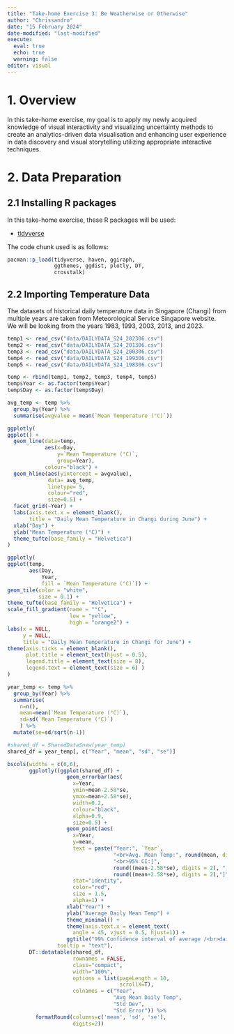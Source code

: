 ```yaml
---
title: "Take-home Exercise 3: Be Weatherwise or Otherwise"
author: "Chrissandro"
date: "15 February 2024"
date-modified: "last-modified"
execute:
  eval: true
  echo: true
  warning: false
editor: visual
---
```


# 1. Overview

In this take-home exercise, my goal is to apply my newly acquired knowledge of visual interactivity and visualizing uncertainty methods to create an analytics-driven data visualisation and enhancing user experience in data discovery and visual storytelling utilizing appropriate interactive techniques.

# 2. Data Preparation

## 2.1 Installing R packages

In this take-home exercise, these R packages will be used:

-   [tidyverse](https://www.tidyverse.org/)

The code chunk used is as follows:

```r
pacman::p_load(tidyverse, haven, ggiraph,
               ggthemes, ggdist, plotly, DT,
               crosstalk)
```

## 2.2 Importing Temperature Data

The datasets of historical daily temperature data in Singapore (Changi) from multiple years are taken from Meteorological Service Singapore website. We will be looking from the years 1983, 1993, 2003, 2013, and 2023.

```r
temp1 <- read_csv("data/DAILYDATA_S24_202306.csv")
temp2 <- read_csv("data/DAILYDATA_S24_201306.csv")
temp3 <- read_csv("data/DAILYDATA_S24_200306.csv")
temp4 <- read_csv("data/DAILYDATA_S24_199306.csv")
temp5 <- read_csv("data/DAILYDATA_S24_198306.csv")

temp <- rbind(temp1, temp2, temp3, temp4, temp5)
temp$Year <- as.factor(temp$Year)
temp$Day <- as.factor(temp$Day)
```

```r
avg_temp <- temp %>% 
  group_by(Year) %>%
  summarise(avgvalue = mean(`Mean Temperature (°C)`))
```

```r
ggplotly(
ggplot() + 
  geom_line(data=temp,
            aes(x=Day, 
                y=`Mean Temperature (°C)`, 
                group=Year), 
            colour="black") +
  geom_hline(aes(yintercept = avgvalue), 
             data= avg_temp, 
             linetype= 5, 
             colour="red", 
             size=0.5) +
  facet_grid(~Year) +
  labs(axis.text.x = element_blank(),
       title = "Daily Mean Temperature in Changi during June") +
  xlab("Day") +
  ylab("Mean Temperature (°C)") +
  theme_tufte(base_family = "Helvetica")
)
```
```r
ggplotly(
ggplot(temp, 
       aes(Day, 
           Year, 
           fill = `Mean Temperature (°C)`)) + 
geom_tile(color = "white", 
          size = 0.1) + 
theme_tufte(base_family = "Helvetica") +
scale_fill_gradient(name = "°C",
                    low = "yellow", 
                    high = "orange2") +
labs(x = NULL, 
     y = NULL, 
     title = "Daily Mean Temperature in Changi for June") +
theme(axis.ticks = element_blank(),
      plot.title = element_text(hjust = 0.5),
      legend.title = element_text(size = 8),
      legend.text = element_text(size = 6) )
)
```

```r
year_temp <- temp %>%
  group_by(Year) %>%
  summarise(
    n=n(),
    mean=mean(`Mean Temperature (°C)`),
    sd=sd(`Mean Temperature (°C)`)
    ) %>%
  mutate(se=sd/sqrt(n-1))
```

```r
#shared_df = SharedData$new(year_temp)
shared_df = year_temp[, c("Year", "mean", "sd", "se")]

bscols(widths = c(6,6),
       ggplotly((ggplot(shared_df) +
                   geom_errorbar(aes(
                     x=Year,
                     ymin=mean-2.58*se, 
                     ymax=mean+2.58*se), 
                     width=0.2, 
                     colour="black", 
                     alpha=0.9, 
                     size=0.5) +
                   geom_point(aes(
                     x=Year, 
                     y=mean, 
                     text = paste("Year:", `Year`,
                                  "<br>Avg. Mean Temp:", round(mean, digits = 2),
                                  "<br>95% CI:[", 
                                  round((mean-2.58*se), digits = 2), ",",
                                  round((mean+2.58*se), digits = 2),"]")),
                     stat="identity", 
                     color="red", 
                     size = 1.5, 
                     alpha=1) + 
                   xlab("Year") + 
                   ylab("Average Daily Mean Temp") + 
                   theme_minimal() + 
                   theme(axis.text.x = element_text(
                     angle = 45, vjust = 0.5, hjust=1)) +
                   ggtitle("99% Confidence interval of average /<br>daily mean temp by year")), 
                tooltip = "text"), 
       DT::datatable(shared_df, 
                     rownames = FALSE, 
                     class="compact", 
                     width="100%", 
                     options = list(pageLength = 10,
                                    scrollX=T), 
                     colnames = c("Year", 
                                  "Avg Mean Daily Temp",
                                  "Std Dev",
                                  "Std Error")) %>%
         formatRound(columns=c('mean', 'sd', 'se'),
                     digits=2))
```

